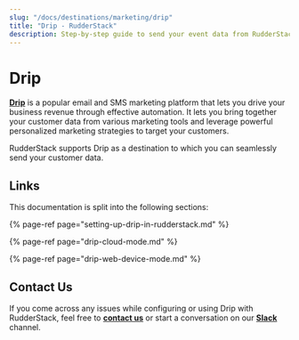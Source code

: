 ```yaml
---
slug: "/docs/destinations/marketing/drip"
title: "Drip - RudderStack"
description: Step-by-step guide to send your event data from RudderStack to Drip.
---
```


# Drip

[**Drip**](https://drip.com/) is a popular email and SMS marketing platform that lets you drive your business revenue through effective automation. It lets you bring together your customer data from various marketing tools and leverage powerful personalized marketing strategies to target your customers.

RudderStack supports Drip as a destination to which you can seamlessly send your customer data.

## Links

This documentation is split into the following sections:

{% page-ref page="setting-up-drip-in-rudderstack.md" %}

{% page-ref page="drip-cloud-mode.md" %}

{% page-ref page="drip-web-device-mode.md" %}

## Contact Us

If you come across any issues while configuring or using Drip with RudderStack, feel free to [**contact us**](mailto:%20docs@rudderstack.com) or start a conversation on our [**Slack**](https://resources.rudderstack.com/join-rudderstack-slack) channel.

